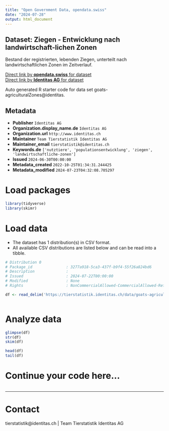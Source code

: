 ```yaml
---
title: "Open Government Data, opendata.swiss"
date: "2024-07-28"
output: html_document
---
```


## Dataset: Ziegen - Entwicklung nach landwirtschaft-lichen Zonen

Bestand der registrierten, lebenden Ziegen, unterteilt nach  landwirtschaftlichen Zonen  im Zeitverlauf.

[Direct link by **opendata.swiss** for dataset](https://opendata.swiss/de/dataset/ziegen-entwicklung-nach-landwirtschaft-lichen-zonen)<br>
[Direct link by **Identitas AG** for dataset](https://tierstatistik.identitas.ch/)

Auto generated R starter code for data set goats-agriculturalZones@identitas.

## Metadata

- **Publisher** `Identitas AG`
- **Organization.display_name.de** `Identitas AG`
- **Organization.url** `http://www.identitas.ch`
- **Maintainer** `Team Tierstatistik Identitas AG`
- **Maintainer_email** `tierstatistik@identitas.ch`
- **Keywords.de** `['nutztiere', 'populationsentwicklung', 'ziegen', 'landwirtschaftliche-zonen']`
- **Issued** `2024-06-30T00:00:00`
- **Metadata_created** `2022-10-25T01:34:31.244425`
- **Metadata_modified** `2024-07-23T04:32:08.705297`


# Load packages

```r

library(tidyverse)
library(skimr)

```

# Load data

-   The dataset has 1 distribution(s) in CSV format.
-   All available CSV distributions are listed below and can be read into a tibble.

```r

# Distribution 0
# Package_id               : 3277a918-5ca3-437f-b9f4-55f26a824bd6
# Description              : 
# Issued                   : 2024-07-22T00:00:00
# Modified                 : None
# Rights                   : NonCommercialAllowed-CommercialAllowed-ReferenceRequired

df <- read_delim('https://tierstatistik.identitas.ch/data/goats-agriculturalZones.csv')



```

# Analyze data

```r

glimpse(df)
str(df)
skim(df)

head(df)
tail(df)

```

# Continue your code here...

```r

```

------------------------------------------------------------------------

# Contact

tierstatistik@identitas.ch | Team Tierstatistik Identitas AG
